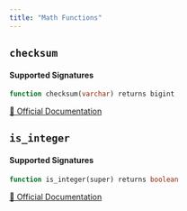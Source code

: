 ```yaml
---
title: "Math Functions"
---
```


## `checksum`

#### Supported Signatures
```sql
function checksum(varchar) returns bigint
```
[🔗 Official Documentation](https://docs.aws.amazon.com/redshift/latest/dg/r_CHECKSUM.html)

## `is_integer`

#### Supported Signatures
```sql
function is_integer(super) returns boolean
```
[🔗 Official Documentation](https://docs.aws.amazon.com/redshift/latest/dg/r_is_integer.html)


